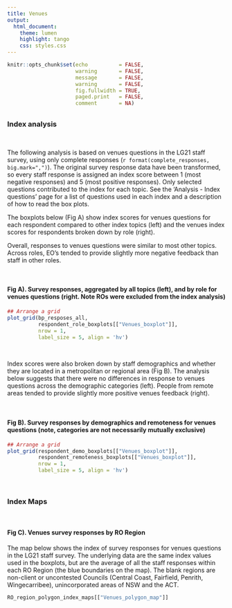 ```yaml
---
title: Venues
output: 
  html_document:
    theme: lumen           
    highlight: tango
    css: styles.css
---
```



```r

knitr::opts_chunk$set(echo          = FALSE, 
                      warning       = FALSE, 
                      message       = FALSE, 
                      warning       = FALSE, 
                      fig.fullwidth = TRUE, 
                      paged.print   = FALSE, 
                      comment       = NA)

```


## {.tabset .tabset-fade}

### Index analysis


\

The following analysis is based on venues questions in the LG21 staff survey, using only complete responses 
(`r format(complete_responses, big.mark=",")`). The original survey response data have been  transformed, so every
staff response is assigned an index score between 1 (most negative responses) and 5 (most positive responses). Only selected questions contributed to the index for each topic. See the 'Analysis - Index questions' page for a list of questions used in each index and a description of how to read the box plots.

The boxplots below (Fig A) show index scores for venues questions for each respondent compared to other index topics (left) and the venues index scores for respondents broken down by role (right).

Overall, responses to venues questions were similar to most other topics. Across roles, EO's tended to provide slightly more negative feedback than staff in other roles. 

\

#### **Fig A). Survey responses, aggregated by all topics (left), and by role for venues questions (right. Note ROs were excluded from the index analysis)**

```r

## Arrange a grid
plot_grid(bp_resposes_all, 
          respondent_role_boxplots[["Venues_boxplot"]],
          nrow = 1,
          label_size = 5, align = 'hv')

```


\

Index scores were also broken down by staff demographics and whether they are located in a metropolitan or regional area (Fig B). The analysis below suggests that there were no differences in response to venues questions across the demographic categories (left). People from remote areas tended to provide slightly more positive venues feedback (right).

\

#### **Fig B). Survey responses by demographics and remoteness for venues questions (note, categories are not necessarily mutually exclusive)**

```r

## Arrange a grid
plot_grid(respondent_demo_boxplots[["Venues_boxplot"]], 
          respondent_remoteness_boxplots[["Venues_boxplot"]],
          nrow = 1,
          label_size = 5, align = 'hv')

```

\


### Index Maps

\


#### **Fig C). Venues survey responses by RO Region**

The map below shows the index of survey responses for venues questions in the LG21 staff survey. The underlying data are the same index
values used in the boxplots, but are the average of all the staff responses within each RO Region (the blue boundaries on the map). The blank regions are non-client or uncontested Councils (Central Coast, Fairfield, Penrith, Wingecarribee), unincorporated areas of NSW and the ACT. 

```r

RO_region_polygon_index_maps[["Venues_polygon_map"]]

```



